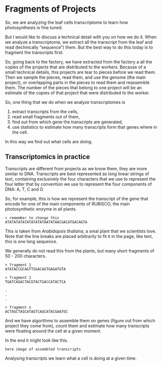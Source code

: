 # Fragments of Projects

So, we are analyzing the leaf cells transcriptome to learn how photosynthesis is fine tuned.

But I would like to discuss a technical detail with you on how we do it. When we analyze a transcriptome, we extract all the transcript from the leaf and read (technically "sequence") them. But the best way to do this today is to fragment the transcripts first.

So, going back to the factory, we have extracted from the factory a all the copies of the projects that are distributed to the workers. Because of a small technical details, this projects are tear to pieces before we read them. Then we sample the pieces, read them, and use the genome (the main project), or overlapping parts in the pieces to read them and reassemble them. The number of the pieces that belong to one project will be an estimate of the copies of that project that were distributed to the worker.

So, one thing that we do when we analyze transcriptomes is

1. extract  transcripts from the cells,
2. read small fragments out of them,
3. find out from which gene the transcripts are generated,
4. use statistics to estimate how many transcripts form that genes where in the cell.

In this way we find out what cells are doing.

## Transcriptomics in practice

Transcripts are different from projects as we know them, they are more similar to DNA. Transcripts are best represented as long linear strings of text, containing exclusively the four characters that we use to represent the four letter that by convention we use to represent the four components of DNA: A, T, C and G

So, for example, this is how we represent the transcript of the gene that encode for one of the main components of RUBISCO, the main photosynthetic enzyme in all plants.

```
> remember to change this
ATATATATATATATATATAATATAACGACATGACAGTA
```
This is taken from *Arabidopsis thaliana*, a smal plant that we scientists love. Note that the line breaks are placed arbitrarily to fit it in the page, like text, this is one long sequence.

We generally do not read this from the plants, but many short fragments of 50 - 200 characters.

```
> fragment 1
ATATACCGCAGTTGGACAGTGAGATGTA

> fragment 2
TGATCAGACTACGTACTGACCATACTCA

.
.
.

> fragment n
ACTAGCTAGCATAGTCAGCATACGAATGC
```
And we have algorithms to assemble them on genes (figure out from which project they come from), count them and estimate how many transcripts were floating around the cell at a given moment.

In the end it might look like this.

```
here image of assembled transcripts
```

Analysing transcripts we learn what a cell is doing at a given time.
